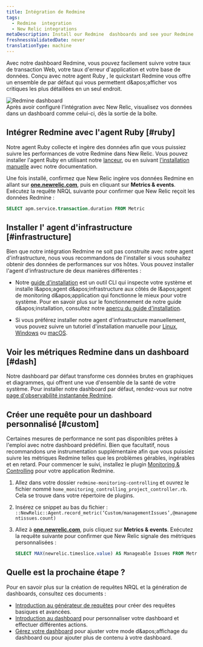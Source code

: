 ```yaml
---
title: Intégration de Redmine
tags:
  - Redmine  integration
  - New Relic integrations
metaDescription: Install our Redmine  dashboards and see your Redmine  data in New Relic.
freshnessValidatedDate: never
translationType: machine
---
```


Avec notre dashboard Redmine, vous pouvez facilement suivre votre taux de transaction Web, votre taux d&apos;erreur d&apos;application et votre base de données. Conçu avec notre agent Ruby , le quickstart Redmine vous offre un ensemble de <InlinePopover type="dashboards" />par défaut qui vous permettent d&amp;apos;afficher vos critiques les plus détaillées en un seul endroit.

<img src="/images/infrastructure_screenshot-crop_redmine-io-dash.webp" title="Redmine dashboard" alt="Redmine dashboard" />

<figcaption>
  Après avoir configuré l&apos;intégration avec New Relic, visualisez vos données dans un dashboard comme celui-ci, dès la sortie de la boîte.
</figcaption>

## Intégrer Redmine avec l&apos;agent Ruby [#ruby]

Notre agent Ruby collecte et ingère des données afin que vous puissiez suivre les performances de votre Redmine dans New Relic. Vous pouvez installer l&apos;agent Ruby en utilisant notre [lanceur](https://one.newrelic.com/marketplace?account=1&state=eb17d004-3569-306a-d693-9506d3d0cf4e), ou en suivant [l&apos;installation manuelle](/docs/apm/agents/ruby-agent/installation/install-new-relic-ruby-agent) avec notre documentation.

Une fois installé, confirmez que New Relic ingère vos données Redmine en allant sur <DNT>**[one.newrelic.com](https://one.newrelic.com/all-capaibilities)**</DNT>, puis en cliquant sur <DNT>**Metrics &amp; events**</DNT>. Exécutez la requête NRQL suivante pour confirmer que New Relic reçoit les données Redmine :

```sql
SELECT apm.service.transaction.duration FROM Metric
```

## Installer l&apos; agent d&apos;infrastructure [#infrastructure]

Bien que notre intégration Redmine ne soit pas construite avec notre agent d&apos;infrastructure, nous vous recommandons de l&apos;installer si vous souhaitez obtenir des données de performances sur vos hôtes. Vous pouvez installer l&apos;agent d&apos;infrastructure de deux manières différentes :

* Notre [guide d&apos;installation](https://one.newrelic.com/nr1-core?state=4f81feab-35f7-e97e-9903-52510f8542bd) est un outil CLI qui inspecte votre système et installe l&amp;apos;agent d&amp;apos;infrastructure aux côtés de l&amp;apos;agent de monitoring d&amp;apos;application qui fonctionne le mieux pour votre système. Pour en savoir plus sur le fonctionnement de notre guide d&amp;apos;installation, consultez notre [aperçu du guide d&apos;installation](/docs/infrastructure/host-integrations/installation/new-relic-guided-install-overview).

* Si vous préférez installer notre agent d&apos;infrastructure manuellement, vous pouvez suivre un tutoriel d&apos;installation manuelle pour [Linux](/docs/infrastructure/install-infrastructure-agent/linux-installation/install-infrastructure-monitoring-agent-linux), [Windows](/docs/infrastructure/install-infrastructure-agent/windows-installation/install-infrastructure-monitoring-agent-windows/) ou [macOS](/docs/infrastructure/install-infrastructure-agent/macos-installation/install-infrastructure-monitoring-agent-macos/).

## Voir les métriques Redmine dans un dashboard [#dash]

Notre dashboard par défaut transforme ces données brutes en graphiques et diagrammes, qui offrent une vue d&apos;ensemble de la santé de votre système. Pour installer notre dashboard par défaut, rendez-vous sur notre [page d&apos;observabilité instantanée Redmine](https://newrelic.com/instant-observability/redmine).

## Créer une requête pour un dashboard personnalisé [#custom]

Certaines mesures de performance ne sont pas disponibles prêtes à l&apos;emploi avec notre dashboard prédéfini. Bien que facultatif, nous recommandons une instrumentation supplémentaire afin que vous puissiez suivre les métriques Redmine telles que les problèmes gérables, ingérables et en retard. Pour commencer le suivi, installez le plugin [Monitoring &amp; Controlling](https://www.redmine.org/plugins/monitoring-controlling) pour votre application Redmine.

1. Allez dans votre dossier `redmine-monitoring-controlling` et ouvrez le fichier nommé `home_monitoring_controlling_project_controller.rb`. Cela se trouve dans votre répertoire de plugins.

2. Insérez ce snippet au bas du fichier : `::NewRelic::Agent.record_metric(‘Custom/managementIssues’,@managementissues.count)`

3. Allez à <DNT>**[one.newrelic.com](https://one.newrelic.com/all-capabilities)**</DNT>, puis cliquez sur <DNT>**Metrics &amp; events**</DNT>. Exécutez la requête suivante pour confirmer que New Relic signale des métriques personnalisées :

   ```sql
   SELECT MAX(newrelic.timeslice.value) AS Manageable Issues FROM Metric WHERE metricTimesliceName like '%Custom/managementissues%'
   ```

## Quelle est la prochaine étape ?

Pour en savoir plus sur la création de requêtes NRQL et la génération de dashboards, consultez ces documents :

* [Introduction au générateur de requêtes](/docs/query-your-data/explore-query-data/query-builder/introduction-query-builder) pour créer des requêtes basiques et avancées.
* [Introduction au dashboard](/docs/query-your-data/explore-query-data/dashboards/introduction-dashboards) pour personnaliser votre dashboard et effectuer différentes actions.
* [Gérez votre dashboard](/docs/query-your-data/explore-query-data/dashboards/manage-your-dashboard) pour ajuster votre mode d&amp;apos;affichage du dashboard ou pour ajouter plus de contenu à votre dashboard.